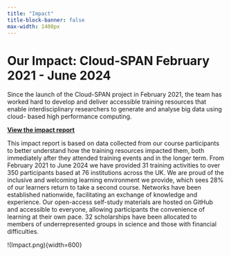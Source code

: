 ```yaml
---
title: "Impact"
title-block-banner: false
max-width: 1400px
---
```

# Our Impact: Cloud-SPAN February 2021 - June 2024

Since the launch of the Cloud-SPAN project in February 2021, the team has worked hard to develop and deliver accessible training resources that enable interdisciplinary researchers to generate and analyse big data using cloud-
based high performance computing.

[**View the impact report**](Impact_report.pdf)

This impact report is based on data collected from our course participants to better understand how the training resources impacted them, both immediately after they attended training events and in the longer term. 
From February 2021 to June 2024 we have provided 31 training activities to over 350 participants based at 76 institutions across the UK. We are proud of the inclusive and welcoming learning environment we provide, which sees 28% of our learners return to take a second course. Networks have been established nationwide, facilitating an exchange of knowledge and experience. Our open-access self-study materials are hosted on GitHub and accessible to everyone, allowing participants the convenience of learning at their own pace. 32 scholarships have been allocated to members of underrepresented groups in science and those with financial difficulties. 

!(Impact.png){width=600}

